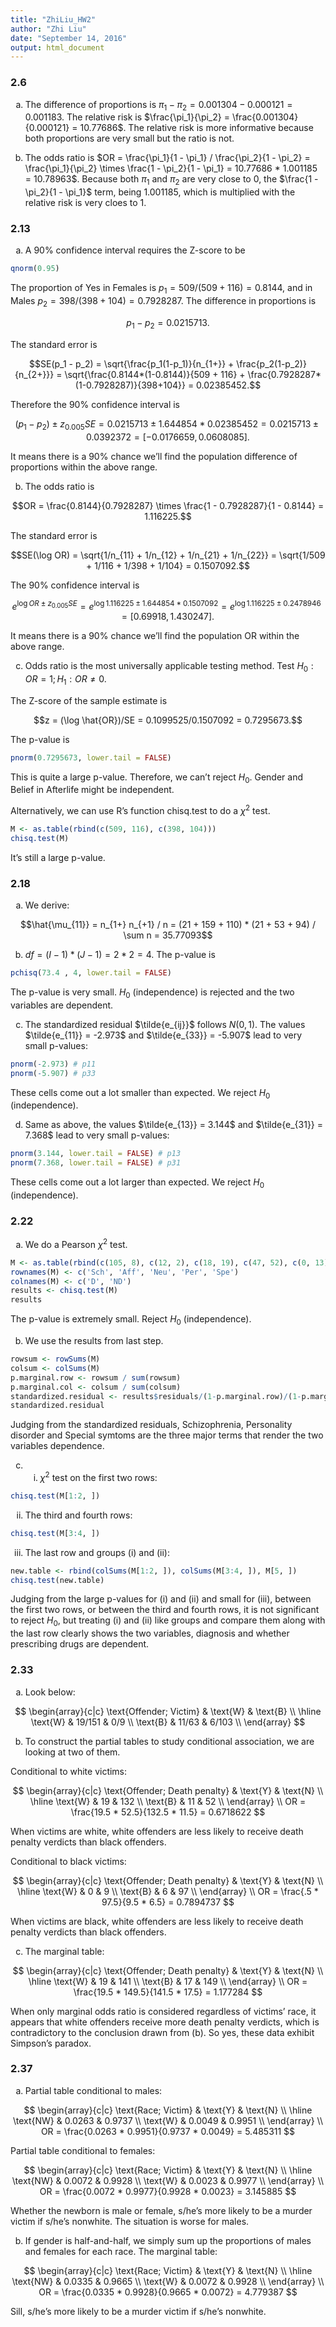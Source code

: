 ```yaml
---
title: "ZhiLiu_HW2"
author: "Zhi Liu"
date: "September 14, 2016"
output: html_document
---
```


### 2.6

a. The difference of proportions is $\pi_1 - \pi_2 = 0.001304 - 0.000121 = 0.001183$. The relative risk is $\frac{\pi_1}{\pi_2} = \frac{0.001304}{0.000121} = 10.77686$. The relative risk is more informative because both proportions are very small but the ratio is not.

b. The odds ratio is $OR = \frac{\pi_1}{1 - \pi_1} / \frac{\pi_2}{1 - \pi_2} = \frac{\pi_1}{\pi_2} \times \frac{1 - \pi_2}{1 - \pi_1} = 10.77686 * 1.001185 = 10.78963$. Because both $\pi_1$ and $\pi_2$ are very close to 0, the $\frac{1 - \pi_2}{1 - \pi_1}$ term, being $1.001185$, which is multiplied with the relative risk is very cloes to $1$.

### 2.13

a. A 90% confidence interval requires the Z-score to be

```r
qnorm(0.95)
```

The proportion of Yes in Females is $p_1 = 509/(509 + 116) = 0.8144$, and in Males $p_2 = 398/(398 + 104) = 0.7928287$. The difference in proportions is

$$p_1 - p_2 = 0.0215713.$$

The standard error is

$$SE(p_1 - p_2) = \sqrt{\frac{p_1(1-p_1)}{n_{1+}} + \frac{p_2(1-p_2)}{n_{2+}}} =  \sqrt{\frac{0.8144*(1-0.8144)}{509 + 116} + \frac{0.7928287*(1-0.7928287)}{398+104}} = 0.02385452.$$

Therefore the 90% confidence interval is

$$(p_1 - p_2) \pm z_{0.005} SE = 0.0215713 \pm 1.644854 * 0.02385452 = 0.0215713 \pm 0.0392372 = [-0.0176659, 0.0608085].$$

It means there is a 90% chance we'll find the population difference of proportions within the above range.

b. The odds ratio is

$$OR = \frac{0.8144}{0.7928287} \times \frac{1 - 0.7928287}{1 - 0.8144} = 1.116225.$$

The standard error is

$$SE(\log OR) = \sqrt{1/n_{11} + 1/n_{12} + 1/n_{21} + 1/n_{22}} = \sqrt{1/509 + 1/116 + 1/398 + 1/104} = 0.1507092.$$

The 90% confidence interval is

$$e^{\log OR \pm z_{0.005} SE} = e^{\log 1.116225 \pm 1.644854 * 0.1507092} = e^{\log 1.116225 \pm 0.2478946} = [0.69918, 1.430247].$$

It means there is a 90% chance we'll find the population OR within the above range.

c. Odds ratio is the most universally applicable testing method. Test $H_0: OR = 1; H_1: OR \neq 0$.

The Z-score of the sample estimate is

$$z = (\log \hat{OR})/SE = 0.1099525/0.1507092 = 0.7295673.$$

The p-value is

```r
pnorm(0.7295673, lower.tail = FALSE)
```

This is quite a large p-value. Therefore, we can't reject $H_0$. Gender and Belief in Afterlife might be independent.

Alternatively, we can use R's function chisq.test to do a $\chi^2$ test.

```r
M <- as.table(rbind(c(509, 116), c(398, 104)))
chisq.test(M)
```

It's still a large p-value.

### 2.18

a. We derive:

$$\hat{\mu_{11}} = n_{1+} n_{+1} / n = (21 + 159 + 110) * (21 + 53 + 94) / \sum n = 35.77093$$

b. $df = (I - 1) * (J - 1) = 2 * 2 = 4$. The p-value is

```r
pchisq(73.4 , 4, lower.tail = FALSE)
```

The p-value is very small. $H_0$ (independence) is rejected and the two variables are dependent.

c. The standardized residual $\tilde{e_{ij}}$ follows $N(0, 1)$. The values $\tilde{e_{11}} = -2.973$ and $\tilde{e_{33}} = -5.907$ lead to very small p-values:

```r
pnorm(-2.973) # p11
pnorm(-5.907) # p33
```

These cells come out a lot smaller than expected. We reject $H_0$ (independence).

d. Same as above, the values $\tilde{e_{13}} = 3.144$ and $\tilde{e_{31}} = 7.368$ lead to very small p-values:

```r
pnorm(3.144, lower.tail = FALSE) # p13
pnorm(7.368, lower.tail = FALSE) # p31
```

These cells come out a lot larger than expected. We reject $H_0$ (independence).

### 2.22

a. We do a Pearson $\chi^2$ test.

```r
M <- as.table(rbind(c(105, 8), c(12, 2), c(18, 19), c(47, 52), c(0, 13)))
rownames(M) <- c('Sch', 'Aff', 'Neu', 'Per', 'Spe')
colnames(M) <- c('D', 'ND')
results <- chisq.test(M)
results
```

The p-value is extremely small. Reject $H_0$ (independence).

b. We use the results from last step.

```r
rowsum <- rowSums(M)
colsum <- colSums(M)
p.marginal.row <- rowsum / sum(rowsum)
p.marginal.col <- colsum / sum(colsum)
standardized.residual <- results$residuals/(1-p.marginal.row)/(1-p.marginal.col)
standardized.residual
```

Judging from the standardized residuals, Schizophrenia, Personality disorder and Special symtoms are the three major terms that render the two variables dependence.

c. (i) $\chi^2$ test on the first two rows:

```r
chisq.test(M[1:2, ])
```

(ii) The third and fourth rows:

```r
chisq.test(M[3:4, ])
```

(iii) The last row and groups (i) and (ii):

```r
new.table <- rbind(colSums(M[1:2, ]), colSums(M[3:4, ]), M[5, ])
chisq.test(new.table)
```

Judging from the large p-values for (i) and (ii) and small for (iii), between the first two rows, or between the third and fourth rows, it is not significant to reject $H_0$, but treating (i) and (ii) like groups and compare them along with the last row clearly shows the two variables, diagnosis and whether prescribing drugs are dependent.

### 2.33

a. Look below:

$$
\begin{array}{c|c}
\text{Offender; Victim} & \text{W} & \text{B} \\
\hline
\text{W} & 19/151 & 0/9 \\
\text{B} & 11/63 &  6/103 \\
\end{array}
$$

b. To construct the partial tables to study conditional association, we are looking at two of them.

Conditional to white victims:

$$
\begin{array}{c|c}
\text{Offender; Death penalty} & \text{Y} & \text{N} \\
\hline
\text{W} & 19 & 132 \\
\text{B} & 11 & 52 \\
\end{array} \\
OR = \frac{19.5 * 52.5}{132.5 * 11.5} = 0.6718622
$$

When victims are white, white offenders are less likely to receive death penalty verdicts than black offenders.

Conditional to black victims:

$$
\begin{array}{c|c}
\text{Offender; Death penalty} & \text{Y} & \text{N} \\
\hline
\text{W} & 0 & 9 \\
\text{B} & 6 & 97 \\
\end{array} \\
OR = \frac{.5 * 97.5}{9.5 * 6.5} = 0.7894737
$$

When victims are black, white offenders are less likely to receive death penalty verdicts than black offenders.

c. The marginal table:

$$
\begin{array}{c|c}
\text{Offender; Death penalty} & \text{Y} & \text{N} \\
\hline
\text{W} & 19 & 141 \\
\text{B} & 17 & 149 \\
\end{array} \\
OR = \frac{19.5 * 149.5}{141.5 * 17.5} = 1.177284
$$

When only marginal odds ratio is considered regardless of victims' race, it appears that white offenders receive more death penalty verdicts, which is contradictory to the conclusion drawn from (b). So yes, these data exhibit Simpson's paradox.

### 2.37

a. Partial table conditional to males:

$$
\begin{array}{c|c}
\text{Race; Victim} & \text{Y} & \text{N} \\
\hline
\text{NW} & 0.0263 & 0.9737 \\
\text{W} & 0.0049 & 0.9951 \\
\end{array} \\
OR = \frac{0.0263 * 0.9951}{0.9737 * 0.0049} = 5.485311
$$

Partial table conditional to females:

$$
\begin{array}{c|c}
\text{Race; Victim} & \text{Y} & \text{N} \\
\hline
\text{NW} & 0.0072 & 0.9928 \\
\text{W} & 0.0023 & 0.9977 \\
\end{array} \\
OR = \frac{0.0072 * 0.9977}{0.9928 * 0.0023} = 3.145885
$$

Whether the newborn is male or female, s/he's more likely to be a murder victim if s/he's nonwhite. The situation is worse for males.

b. If gender is half-and-half, we simply sum up the proportions of males and females for each race. The marginal table:

$$
\begin{array}{c|c}
\text{Race; Victim} & \text{Y} & \text{N} \\
\hline
\text{NW} & 0.0335 & 0.9665 \\
\text{W} & 0.0072 & 0.9928 \\
\end{array} \\
OR = \frac{0.0335 * 0.9928}{0.9665 * 0.0072} = 4.779387
$$

Sill, s/he's more likely to be a murder victim if s/he's nonwhite.
